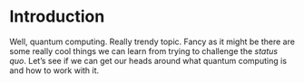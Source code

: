 # Introduction

Well, quantum computing. Really trendy topic. Fancy as it might be there are some really cool things we can learn from trying to challenge the _status quo_. Let's see if we can get our heads around what quantum computing is and how to work with it.